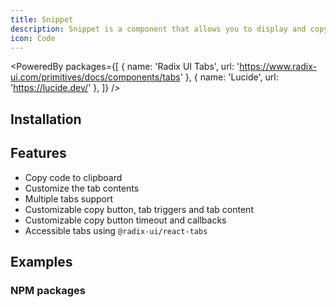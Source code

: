 ```yaml
---
title: Snippet
description: Snippet is a component that allows you to display and copy code in a tabbed interface.
icon: Code
---
```


<PoweredBy packages={[
  { name: 'Radix UI Tabs', url: 'https://www.radix-ui.com/primitives/docs/components/tabs' },
  { name: 'Lucide', url: 'https://lucide.dev/' },
]} />

<Preview path="snippet" />

## Installation

<Installer packageName="snippet" />

## Features

- Copy code to clipboard
- Customize the tab contents
- Multiple tabs support
- Customizable copy button, tab triggers and tab content
- Customizable copy button timeout and callbacks
- Accessible tabs using `@radix-ui/react-tabs`

## Examples

### NPM packages

<Preview path="snippet-npm" />
